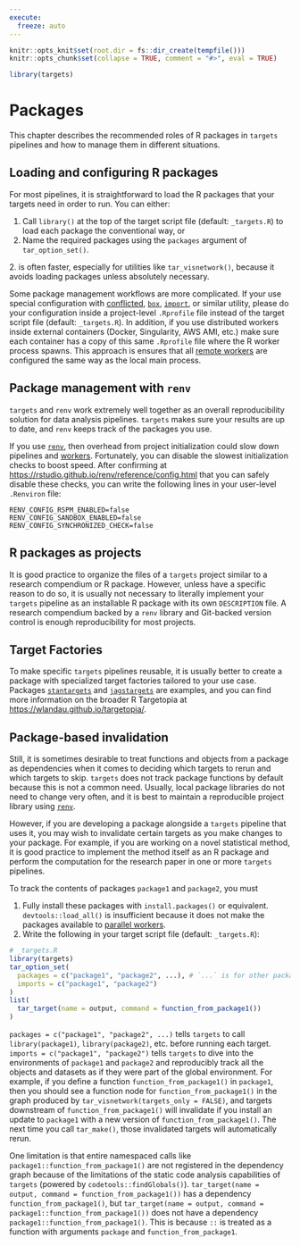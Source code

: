 ```yaml
---
execute:
  freeze: auto
---
```


```r
knitr::opts_knit$set(root.dir = fs::dir_create(tempfile()))
knitr::opts_chunk$set(collapse = TRUE, comment = "#>", eval = TRUE)
```

```r
library(targets)
```

# Packages {#packages}

This chapter describes the recommended roles of R packages in `targets` pipelines and how to manage them in different situations.

## Loading and configuring R packages

For most pipelines, it is straightforward to load the R packages that your targets need in order to run. You can either:

1. Call `library()` at the top of the target script file (default: `_targets.R`) to load each package the conventional way, or
2. Name the required packages using the `packages` argument of `tar_option_set()`. 

2\. is often faster, especially for utilities like `tar_visnetwork()`, because it avoids loading packages unless absolutely necessary.

Some package management workflows are more complicated. If your use special configuration with [conflicted](https://github.com/r-lib/conflicted), [`box`](https://klmr.me/box/), [`import`](https://import.rticulate.org/), or similar utility, please do your configuration inside a project-level `.Rprofile` file instead of the target script file (default: `_targets.R`). In addition, if you use distributed workers inside external containers (Docker, Singularity, AWS AMI, etc.) make sure each container has a copy of this same `.Rprofile` file where the R worker process spawns. This approach is ensures that all [remote workers](#hpc) are configured the same way as the local main process.

## Package management with `renv`

`targets` and `renv` work extremely well together as an overall reproducibility solution for data analysis pipelines. `targets` makes sure your results are up to date, and `renv` keeps track of the packages you use.

If you use [`renv`](https://rstudio.github.io/renv/), then overhead from project initialization could slow down pipelines and [workers](#hpc). Fortunately, you can disable the slowest initialization checks to boost speed. After confirming at <https://rstudio.github.io/renv/reference/config.html> that you can safely disable these checks, you can write the following lines in your user-level `.Renviron` file:

```
RENV_CONFIG_RSPM_ENABLED=false
RENV_CONFIG_SANDBOX_ENABLED=false
RENV_CONFIG_SYNCHRONIZED_CHECK=false
```

## R packages as projects

It is good practice to organize the files of a `targets` project similar to a research compendium or R package. However, unless have a specific reason to do so, it is usually not necessary to literally implement your `targets` pipeline as an installable R package with its own `DESCRIPTION` file. A research compendium backed by a `renv` library and Git-backed version control is enough reproducibility for most projects.

## Target Factories

To make specific `targets` pipelines reusable, it is usually better to create a package with specialized target factories tailored to your use case. Packages [`stantargets`](https://docs.ropensci.org/stantargets/) and [`jagstargets`](https://wlandau.github.io/jagstargets/) are examples, and you can find more information on the broader R Targetopia at <https://wlandau.github.io/targetopia/>.

## Package-based invalidation

Still, it is sometimes desirable to treat functions and objects from a package as dependencies when it comes to deciding which targets to rerun and which targets to skip. `targets` does not track package functions by default because this is not a common need. Usually, local package libraries do not need to change very often, and it is best to maintain a reproducible project library using [`renv`](https://rstudio.github.io/renv/articles/renv.html).

However, if you are developing a package alongside a `targets` pipeline that uses it, you may wish to invalidate certain targets as you make changes to your package. For example, if you are working on a novel statistical method, it is good practice to implement the method itself as an R package and perform the computation for the research paper in one or more `targets` pipelines.

To track the contents of packages `package1` and `package2`, you must

1. Fully install these packages with `install.packages()` or equivalent. `devtools::load_all()` is insufficient because it does not make the packages available to [parallel workers](#hpc).
2. Write the following in your target script file (default: `_targets.R`):


```r
# _targets.R
library(targets)
tar_option_set(
  packages = c("package1", "package2", ...), # `...` is for other packages.
  imports = c("package1", "package2")
)
list(
  tar_target(name = output, command = function_from_package1())
)
```

`packages = c("package1", "package2", ...)` tells `targets` to call `library(package1)`, `library(package2)`, etc. before running each target. `imports = c("package1", "package2")` tells `targets` to dive into the environments of `package1` and `package2` and reproducibly track all the objects and datasets as if they were part of the global environment. For example, if you define a function `function_from_package1()` in `package1`, then you should see a function node for `function_from_package1()` in the graph produced by `tar_visnetwork(targets_only = FALSE)`, and targets downstream of `function_from_package1()` will invalidate if you install an update to `package1` with a new version of `function_from_package1()`. The next time you call `tar_make()`, those invalidated targets will automatically rerun.

One limitation is that entire namespaced calls like `package1::function_from_package1()` are not registered in the dependency graph because of the limitations of the static code analysis capabilities of `targets` (powered by `codetools::findGlobals()`). `tar_target(name = output, command = function_from_package1())` has a dependency `function_from_package1()`, but `tar_target(name = output, command = package1::function_from_package1())` does not have a dependency `package1::function_from_package1()`. This is because `::` is treated as a function with arguments `package` and `function_from_package1`.
